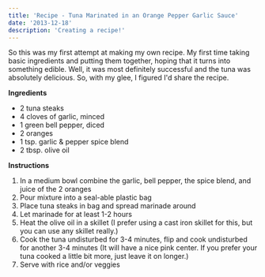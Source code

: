 ```yaml
---
title: 'Recipe - Tuna Marinated in an Orange Pepper Garlic Sauce'
date: '2013-12-18'
description: 'Creating a recipe!'
---
```


So this was my first attempt at making my own recipe. My first time taking basic ingredients and putting them together, hoping that it turns into something edible. Well, it was most definitely successful and the tuna was absolutely delicious. So, with my glee, I figured I'd share the recipe.

**Ingredients**

-   2 tuna steaks
-   4 cloves of garlic, minced
-   1 green bell pepper, diced
-   2 oranges
-   1 tsp. garlic & pepper spice blend
-   2 tbsp. olive oil

**Instructions**

1. In a medium bowl combine the garlic, bell pepper, the spice blend, and juice of the 2 oranges
2. Pour mixture into a seal-able plastic bag
3. Place tuna steaks in bag and spread marinade around
4. Let marinade for at least 1-2 hours
5. Heat the olive oil in a skillet (I prefer using a cast iron skillet for this, but you can use any skillet really.)
6. Cook the tuna undisturbed for 3-4 minutes, flip and cook undisturbed for another 3-4 minutes (It will have a nice pink center. If you prefer your tuna cooked a little bit more, just leave it on longer.)
7. Serve with rice and/or veggies
